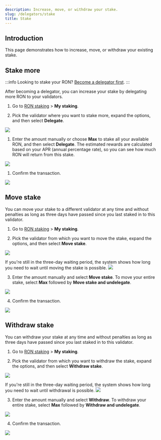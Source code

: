 ```yaml
---
description: Increase, move, or withdraw your stake.
slug: /delegators/stake
title: Stake
---
```





## Introduction

This page demonstrates how to increase, move, or withdraw your existing stake.

## Stake more

:::info
Looking to stake your RON? [Become a delegator first](./../onboarding/become-delegator.mdx).
:::

After becoming a delegator, you can increase your stake by delegating
more RON to your validators.

1. Go to [RON staking](https://app.roninchain.com/staking) >
**My staking**.

1. Pick the validator where you want to stake more,
expand the options, and then select **Delegate**.
<img src={stepOne} width={1440} />

1. Enter the amount manually or choose **Max** to stake all your
available RON, and then select **Delegate**. The estimated rewards are
calculated based on your APR (annual percentage rate),
so you can see how much RON will return from this stake.
<img src={stepTwo} width={400} />

1. Confirm the transaction.
<img src={stepThree} width={400} />

## Move stake

You can move your stake to a different validator at any time and
without penalties as long as three days have passed since you last
staked in to this validator.

1. Go to [RON staking](https://app.roninchain.com/staking) >
**My staking**.

2. Pick the validator from which you want to move the stake,
expand the options, and then select **Move stake**.
<img src={moveStepOne} width={1440} />

  If you're still in the three-day waiting period,
the system shows how long you need to wait until
moving the stake is possible.
<img src={moveCountdown} width={304} />

3. Enter the amount manually and select **Move stake**.
To move your entire stake, select **Max**
followed by **Move stake and undelegate**.
<img src={moveStepTwo} width={400} />

4. Confirm the transaction.
<img src={moveStepThree} width={400} />

## Withdraw stake

You can withdraw your stake at any time and without penalties as
long as three days have passed since you last staked in
to this validator.

1. Go to [RON staking](https://app.roninchain.com/staking) >
**My staking**.

2. Pick the validator from which you want to withdraw the stake,
expand the options, and then select **Withdraw stake**.
<img src={withdrawStepOne} width={1440} />

  If you're still in the three-day waiting period,
the system shows how long you need to wait until
withdrawal is possible.
<img src={withdrawCountdown} width={304} />

3. Enter the amount manually and select **Withdraw**.
To withdraw your entire stake, select **Max**
followed by **Withdraw and undelegate**.
<img src={withdrawStepTwo} width={400} />

4. Confirm the transaction.
<img src={withdrawStepThree} width={400} />
